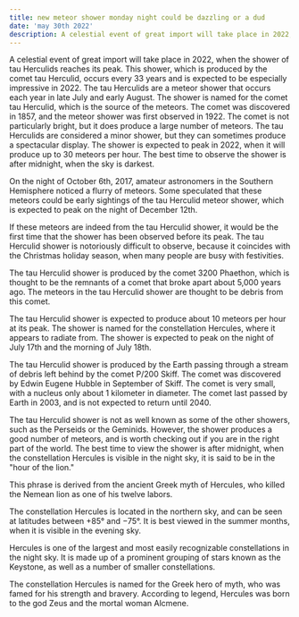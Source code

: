 ```yaml
---
title: new meteor shower monday night could be dazzling or a dud
date: 'may 30th 2022'
description: A celestial event of great import will take place in 2022, when the shower of tau Herculids reaches its peak
---
```


A celestial event of great import will take place in 2022, when the shower of tau Herculids reaches its peak. This shower, which is produced by the comet tau Herculid, occurs every 33 years and is expected to be especially impressive in 2022. The tau Herculids are a meteor shower that occurs each year in late July and early August. The shower is named for the comet tau Herculid, which is the source of the meteors. The comet was discovered in 1857, and the meteor shower was first observed in 1922. The comet is not particularly bright, but it does produce a large number of meteors. The tau Herculids are considered a minor shower, but they can sometimes produce a spectacular display. The shower is expected to peak in 2022, when it will produce up to 30 meteors per hour. The best time to observe the shower is after midnight, when the sky is darkest.

On the night of October 6th, 2017, amateur astronomers in the Southern Hemisphere noticed a flurry of meteors. Some speculated that these meteors could be early sightings of the tau Herculid meteor shower, which is expected to peak on the night of December 12th.

If these meteors are indeed from the tau Herculid shower, it would be the first time that the shower has been observed before its peak. The tau Herculid shower is notoriously difficult to observe, because it coincides with the Christmas holiday season, when many people are busy with festivities.

The tau Herculid shower is produced by the comet 3200 Phaethon, which is thought to be the remnants of a comet that broke apart about 5,000 years ago. The meteors in the tau Herculid shower are thought to be debris from this comet.

The tau Herculid shower is expected to produce about 10 meteors per hour at its peak. The shower is named for the constellation Hercules, where it appears to radiate from. The shower is expected to peak on the night of July 17th and the morning of July 18th.

The tau Herculid shower is produced by the Earth passing through a stream of debris left behind by the comet P/200 Skiff. The comet was discovered by Edwin Eugene Hubble in September of Skiff. The comet is very small, with a nucleus only about 1 kilometer in diameter. The comet last passed by Earth in 2003, and is not expected to return until 2040.

The tau Herculid shower is not as well known as some of the other showers, such as the Perseids or the Geminids. However, the shower produces a good number of meteors, and is worth checking out if you are in the right part of the world. The best time to view the shower is after midnight, when the constellation Hercules is visible in the night sky, it is said to be in the "hour of the lion."

This phrase is derived from the ancient Greek myth of Hercules, who killed the Nemean lion as one of his twelve labors.

The constellation Hercules is located in the northern sky, and can be seen at latitudes between +85° and −75°. It is best viewed in the summer months, when it is visible in the evening sky.

Hercules is one of the largest and most easily recognizable constellations in the night sky. It is made up of a prominent grouping of stars known as the Keystone, as well as a number of smaller constellations.

The constellation Hercules is named for the Greek hero of myth, who was famed for his strength and bravery. According to legend, Hercules was born to the god Zeus and the mortal woman Alcmene.

